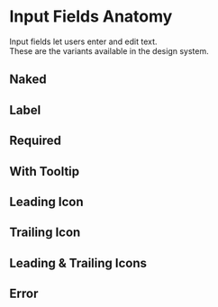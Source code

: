 

<Meta title="Design System/Input Fields" component={FormGroup} />

# Input Fields Anatomy

Input fields let users enter and edit text.  
These are the variants available in the design system.

## Naked

<Story name="Input Fields">
<FormGroup id="default">
  <InputComponent id="default-input" name="default" placeholder="default" />
</FormGroup>
</Story>


## Label

<Story name="With Label">
<FormGroup
    id="with-label"
    label="Label"
    labelHtmlFor="input"
  >
    <InputComponent id="input" name="with-label" placeholder="Placeholder text" />
  </FormGroup>
</Story>

## Required

<Story name="Required">
<FormGroup
id="with-required"
label="Label"
required
>
<InputComponent id="with-required-input" name="required" placeholder="Text is required" />
</FormGroup>
</Story>

## With Tooltip

<Story name="With Tooltip">
<FormGroup
    id="with-label"
    label="Label"
    labelHtmlFor="input"
    labelTooltip={text('Tooltip', 'Some tooltip text')}
  >
    <InputComponent id="input" name="with-label" placeholder="Placeholder text" />
  </FormGroup>
  </Story>

## Leading Icon

<Story name="Leading Icon">
  <FormGroup
    id="with-leading-icon"
    labelHtmlFor="input"
  >
    <InputComponent id="input" leadingIcon={faSearch} name="with-leading-icon" />
  </FormGroup>
</Story>

## Trailing Icon

<Story name="Trailing Icon">
<FormGroup
    id="with-trailing-icon"
    labelHtmlFor="input"
  >
    <InputComponent id="input" name="with-leading-icon" trailingIcon={faSearch} />
  </FormGroup>
  </Story>

## Leading & Trailing Icons

<Story name="Leading and Trailing Icons">
  <FormGroup
    id="with-trailing-icon"
    labelHtmlFor="input"
  >
    <InputComponent id="input" leadingIcon={faSearch} name="with-leading-and-trailing-icons" trailingIcon={faSearch} />
  </FormGroup>
    </Story>

## Error

<Story name="Error">
  <FormGroup
    displayErrorText
    errors={{ test: ['invalid input!'] }}
    id="with-errors"
    inputKey="test"
    label="Label"
    labelHtmlFor="input"
  >
    <InputComponent id="input" name="with-errors" />
  </FormGroup>
</Story>